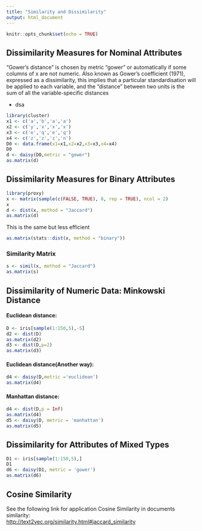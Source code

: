 ```yaml
---
title: "Similarity and Dissimilarity"
output: html_document
---
```


```r
knitr::opts_chunk$set(echo = TRUE)
```

## Dissimilarity Measures for Nominal Attributes
“Gower's distance” is chosen by metric "gower" or automatically if some columns of x are not numeric. Also known as Gower's coefficient (1971), expressed as a dissimilarity, this implies that a particular standardisation will be applied to each variable, and the “distance” between two units is the sum of all the variable-specific distances


  * dsa

```r
library(cluster)
x1 <- c('a','b','a','a')
x2 <- c('y','x','x','x')
x3 <- c('e','q','e','q')
x4 <- c('z','z','z','n')
D0 <- data.frame(x1=x1,x2=x2,x3=x3,x4=x4)
D0
d <- daisy(D0,metric = "gower")
as.matrix(d)
```

## Dissimilarity Measures for Binary Attributes
```r
library(proxy)
x <- matrix(sample(c(FALSE, TRUE), 8, rep = TRUE), ncol = 2)
x
d <- dist(x, method = "Jaccard")
as.matrix(d)
```

This is the same but less efficient
```r
as.matrix(stats::dist(x, method = "binary"))
```

### Similarity Matrix
```r
s <- simil(x, method = "Jaccard")
as.matrix(s)
```

## Dissimilarity of Numeric Data: Minkowski Distance
#### Euclidean distance:
```r
D <- iris[sample(1:150,5),-5]
d2 <- dist(D)
as.matrix(d2)
d3 <- dist(D,p=2)
as.matrix(d3)
```

#### Euclidean distance(Another way):
```r
d4 <- daisy(D,metric ='euclidean')
as.matrix(d4)
```

#### Manhattan distance:
```r
d4 <- dist(D,p = Inf)
as.matrix(d4)
d5 <- daisy(D, metric = 'manhattan')
as.matrix(d5)
```


## Dissimilarity for Attributes of Mixed Types
```r
D1 <- iris[sample(1:150,5),]
D1
d6 <- daisy(D1, metric = 'gower')
as.matrix(d6)
```

## Cosine Similarity
See the following link for application Cosine Similarity in documents similarity:<br />
<http://text2vec.org/similarity.html#jaccard_similarity>
